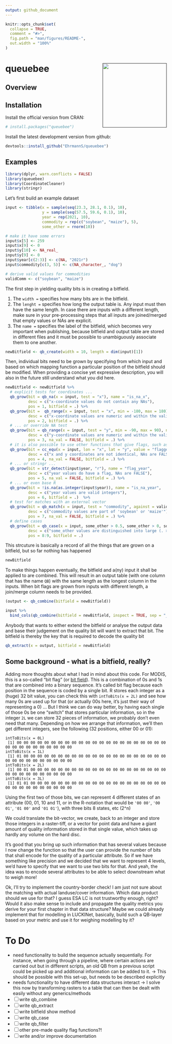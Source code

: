 ```yaml
---
output: github_document
---
```


<!-- README.md is generated from README.Rmd. Please edit that file -->

```r
knitr::opts_chunk$set(
  collapse = TRUE,
  comment = "#>",
  fig.path = "man/figures/README-",
  out.width = "100%"
)
```

# queuebee <a href=''><img src='' align="right" height="200" /></a>

<!-- badges: start -->
<!-- badges: end -->

## Overview




## Installation

Install the official version from CRAN:

```r
# install.packages("queuebee")
```

Install the latest development version from github:

```r
devtools::install_github("EhrmannS/queuebee")
```


## Examples

```r
library(dplyr, warn.conflicts = FALSE)
library(queuebee)
library(CoordinateCleaner)
library(stringr)
```

Let's first build an example dataset

```r
input <- tibble(x = sample(seq(23.3, 28.1, 0.1), 10),
                y = sample(seq(57.5, 59.6, 0.1), 10),
                year = rep(2021, 10),
                commodity = rep(c("soybean", "maize"), 5),
                some_other = rnorm(10))

# make it have some errors
input$x[5] <- 259
input$x[9] <- 0
input$y[10] <- NA_real_
input$y[9] <- 0
input$year[c(2:3)] <- c(NA, "2021r")
input$commodity[c(3, 5)] <- c(NA_character_, "dog")

# derive valid values for commodities
validComm <- c("soybean", "maize")
```

The first step in yielding quality bits is in creating a bitfield.

  1. The `width = ` specifies how many bits are in the bitfield.
  2. The `lenght = ` specifies how long the output table is. Any input must then have the same length. In case there are inputs with a different length, make sure in your pre-processing steps that all inputs are joined/merged that empty values or NAs are explicit.
  3. The `name = ` specifies the label of the bitfield, which becomes very important when publishing, because bitfield and output table are stored in different files and it must be possible to unambiguously associate them to one another.

```r
newBitfield <- qb_create(width = 10, length = dim(input)[1])
```

Then, individual bits need to be grown by specifying from which input and based on which mapping function a particular position of the bitfield should be modified. When providing a concise yet expressive description, you will also in the future still understand what you did here.

```r
newBitfield <- newBitfield %>%
  # explicit tests for coordinates ...
  qb_grow(bit = qb_na(x = input, test = "x"), name = "is_na_x",
          desc = c("x-coordinate values do not contain any NAs"),
          pos = 1, bitfield = .) %>%
  qb_grow(bit =  qb_range(x = input, test = "x", min = -180, max = 180), name = "range_1_x",
          desc = c("x-coordinate values are numeric and within the valid WGS84 range"),
          pos = 2, bitfield = .) %>%
  # ... or override NA test
  qb_grow(bit = qb_range(x = input, test = "y", min = -90, max = 90), name = "range_1_y",
          desc = c("y-coordinate values are numeric and within the valid WGS84 range, NAs are FALSE"),
          pos = 3, na_val = FALSE, bitfield = .) %>%
  # it is also possible to use other functions that give flags, such as from CoordinateCleaner ...
  qb_grow(bit = cc_equ(x = input, lon = "x", lat = "y", value = "flagged"), name = "equal_coords",
          desc = c("x and y coordinates are not identical, NAs are FALSE"),
          pos = 4, na_val = FALSE, bitfield = .) %>%
  # ... or stringr ...
  qb_grow(bit = str_detect(input$year, "r"), name = "flag_year",
          desc = c("year values do have a flag, NAs are FALSE"),
          pos = 5, na_val = FALSE, bitfield = .) %>%
  # ... or even base R
  qb_grow(bit = !is.na(as.integer(input$year)), name = "is_na_year",
          desc = c("year values are valid integers"),
          pos = 6, bitfield = .)  %>%
  # test for matches with an external vector
  qb_grow(bit = qb_match(x = input, test = "commodity", against = validComm), name = "match_commodities",
          desc = c("commodity values are part of 'soybean' or 'maize'"),
          pos = 7, na_val = FALSE, bitfield = .) %>%
  # define cases
  qb_grow(bit = qb_case(x = input, some_other > 0.5, some_other > 0, some_other < 0, exclusive = FALSE), name = "cases_some_other",
          desc = c("some_other values are distinguished into large (. > 0.5), medium (. > 0) and small (. < 0)"),
          pos = 8:9, bitfield = .)
```

This strcuture is basically a record of all the things that are grown on a bitfield, but so far nothing has happened

```r
newBitfield
```

To make things happen eventually, the bitfield and a(ny) input it shall be applied to are combined. This will result in an output table (with one column that has the name `QB`) with the same length as the longest column in the inputs. When bit flags are grown from inputs with different length, a join/merge column needs to be provided.

```r
(output <- qb_combine(bitfield = newBitfield))

input %>% 
  bind_cols(qb_combine(bitfield = newBitfield, inspect = TRUE, sep = "_"))
```

Anybody that wants to either extend the bitfield or analyse the output data and base their judgement on the quality bit will want to extract that bit. The bitfield is thereby the key that is required to decode the quality bit

```r
qb_extract(x = output, bitfield = newBitfield)
```


## Some background - what is a bitfield, really?

Adding more thoughts about what I had in mind about this code. For MODIS, this is a so-called "bit flag" (or [bit field](https://en.wikipedia.org/wiki/Bit_field)). This is a combination of 0s and 1s that are combined into a binary sequence. It's called bit flag because each position in the sequence is coded by a single bit. R stores each integer as a (huge) 32 bit value, you can check this with `intToBits(x = 2L)` and see how many 0s are used up for that (or actually 00s here, it's just their way of representing a 0) ... But I think we can do way better, by having each single of those 0s be one "switch" that stores particular information, so in the integer `2L` we can store 32 pieces of information, we probably don't even need that many. Depending on how we arrange that information, we'll then get different integers, see the following (32 positions, either 00 or 01):

```
intToBits(x = 0L)
 [1] 00 00 00 00 00 00 00 00 00 00 00 00 00 00 00 00 00 00 00 00 00 00 00 00 00 00 00 00 00 00 00 00
intToBits(x = 1L)
 [1] 01 00 00 00 00 00 00 00 00 00 00 00 00 00 00 00 00 00 00 00 00 00 00 00 00 00 00 00 00 00 00 00
intToBits(x = 2L)
 [1] 00 01 00 00 00 00 00 00 00 00 00 00 00 00 00 00 00 00 00 00 00 00 00 00 00 00 00 00 00 00 00 00
intToBits(x = 3L)
 [1] 01 01 00 00 00 00 00 00 00 00 00 00 00 00 00 00 00 00 00 00 00 00 00 00 00 00 00 00 00 00 00 00
```

Using the first two of those bits, we can represent 4 different states of an attribute (00, 01, 10 and 11, or in the R-notation that would be `'00 00'`, `'00 01'`, `'01 00'` and `'01 01'`), with three bits 8 states, etc (2^n)

We could translate the bit-vector, we create, back to an integer and store those integers in a raster-tiff, or a vector for point data and have a giant amount of quality information stored in that single value, which takes up hardly any volume on the hard disc.

It's good that you bring up such information that has several values because I now change the function so that the user can provide the number of bits that shall encode for the quality of a particular attribute. So if we have something like precision and we decided that we want to represent 4 levels, we'd have to specify that we want to use two bits for that. And yeah, the idea was to encode several attributes to be able to select downstream what to weigh more!

Ok, I'll try to implement the country-border check! I am just not sure about the matching with actual landuse/cover information. Which data product should we use for that? I guess ESA LC is not trustworthy enough, right? Would it also make sense to include and propagate the quality metrics you derive for your first chapter in that data structure? Maybe we could already implement that for modelling in LUCKINet, basically, build such a QB-layer based on your metric and use it for weighing modelling by it?




# To Do

- need functionality to build the sequence actually sequentially. For instance, when going through a pipeline, where certain actions are carried out but in different scripts, an old QB from a previous script could be picked up and additional information can be added to it. -> This should be possible with this set-up, but needs to be described explicitly
- needs functionality to have different data structures interact -> I solve this now by transforming rasters to a table that can then be dealt with easily without any generics/methods
- [ ] write qb_combine
- [ ] write qb_extract
- [ ] write bitfield show method
- [ ] write qb_case
- [ ] write qb_filter
- [ ] other pre-made quality flag functions?!
- [ ] write and/or improve documentation
